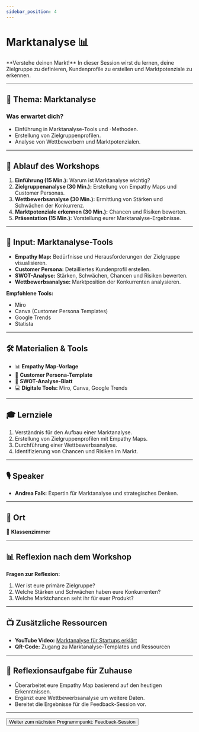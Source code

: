 ```yaml
---
sidebar_position: 4
---
```


# Marktanalyse 📊

<Admonition type="info" icon="📈">
  **Verstehe deinen Markt!**  
  In dieser Session wirst du lernen, deine Zielgruppe zu definieren, Kundenprofile zu erstellen und Marktpotenziale zu erkennen.
</Admonition>

---

## 🎯 **Thema:** Marktanalyse

### **Was erwartet dich?**
- Einführung in Marktanalyse-Tools und -Methoden.  
- Erstellung von Zielgruppenprofilen.  
- Analyse von Wettbewerbern und Marktpotenzialen.  

---

## 📝 **Ablauf des Workshops**

1. **Einführung (15 Min.):** Warum ist Marktanalyse wichtig?  
2. **Zielgruppenanalyse (30 Min.):** Erstellung von Empathy Maps und Customer Personas.  
3. **Wettbewerbsanalyse (30 Min.):** Ermittlung von Stärken und Schwächen der Konkurrenz.  
4. **Marktpotenziale erkennen (30 Min.):** Chancen und Risiken bewerten.  
5. **Präsentation (15 Min.):** Vorstellung eurer Marktanalyse-Ergebnisse.  

---

## 🧠 **Input: Marktanalyse-Tools**

- **Empathy Map:** Bedürfnisse und Herausforderungen der Zielgruppe visualisieren.  
- **Customer Persona:** Detailliertes Kundenprofil erstellen.  
- **SWOT-Analyse:** Stärken, Schwächen, Chancen und Risiken bewerten.  
- **Wettbewerbsanalyse:** Marktposition der Konkurrenten analysieren.  

**Empfohlene Tools:**  
- Miro  
- Canva (Customer Persona Templates)  
- Google Trends  
- Statista  

---

## 🛠️ **Materialien & Tools**

- 📊 **Empathy Map-Vorlage**  
- 📄 **Customer Persona-Template**  
- 📝 **SWOT-Analyse-Blatt**  
- 💻 **Digitale Tools:** Miro, Canva, Google Trends  

---

## 🎓 **Lernziele**

1. Verständnis für den Aufbau einer Marktanalyse.  
2. Erstellung von Zielgruppenprofilen mit Empathy Maps.  
3. Durchführung einer Wettbewerbsanalyse.  
4. Identifizierung von Chancen und Risiken im Markt.  

---

## 🎙️ **Speaker**

- **Andrea Falk:** Expertin für Marktanalyse und strategisches Denken.  

---

## 📍 **Ort**

📍 **Klassenzimmer**  

---

## 📊 **Reflexion nach dem Workshop**

**Fragen zur Reflexion:**  
1. Wer ist eure primäre Zielgruppe?  
2. Welche Stärken und Schwächen haben eure Konkurrenten?  
3. Welche Marktchancen seht ihr für euer Produkt?  

---

## 📺 **Zusätzliche Ressourcen**

- **YouTube Video:** [Marktanalyse für Startups erklärt](https://www.youtube.com/watch?v=example)  
- **QR-Code:** Zugang zu Marktanalyse-Templates und Ressourcen  

---

## 🚀 **Reflexionsaufgabe für Zuhause**

- Überarbeitet eure Empathy Map basierend auf den heutigen Erkenntnissen.  
- Ergänzt eure Wettbewerbsanalyse um weitere Daten.  
- Bereitet die Ergebnisse für die Feedback-Session vor.  

---

<Button destination="/roadmap/docs/yfn-school/day2/feedback">
  Weiter zum nächsten Programmpunkt: Feedback-Session
</Button>